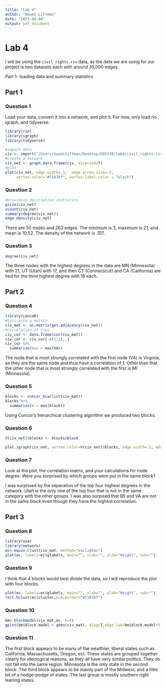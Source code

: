 ```yaml
---
title: "Lab 4"
author: "Naomi Liftman"
date: "2023-04-04"
output: pdf_document
---
```

# Lab 4

I will be using the `civil_rights.csv` data, as the data we are using for our project is two datasets each with around 35,000 edges. 

Part 1- loading data and summary statistics

## Part 1
### Question 1
Load your data, convert it into a network, and plot it. For now, only load rio , igraph, and tidyverse.

```r
library(rio)
library(igraph)
library(tidyverse)
```

```r
#import data
civ <- import("/Users/naomiliftman/Desktop/GOV338/lab4/civil_rights.csv")
#create a network
civ_net <- graph.data.frame(civ, directed=T)
#plot
plot(civ_net, edge.width=.3,  edge.arrow.size=.3,
     vertex.color="#11876f", vertex.label.color = "black")
```


### Question 2
```r
#providing descriptive statistics
gsize(civ_net)
vcount(civ_net)
summary(degree(civ_net))
edge_density(civ_net)
```
There are 50 nodes and 263 edges. The minimum is 3, maximum is 21, and mean is 10.52. The density of the network is .107. 


### Question 3 
```r
degree(civ_net)
```
The three nodes with the highest degrees in the data are MN (Minnesota) with 21, UT (Utah) with 17, and then CT (Connecticut) and CA (California) are tied for the third highest degree with 16 each. 


## Part 2
### Question 4 
```r
library(concoR)
#turn into a matrix
civ_mat <- as.matrix(get.adjacency(civ_net))
#correlation of ties
civ_cor <- data.frame(cor(civ_mat)) 
civ_cor <- civ_cor[-c(1:1), ]
civ_cor %>% 
  summarize(max = max(VA))
```

The node that is most strongly correlated with the first node (VA) is Virginia, as they are the same node and thus have a correlation of 1. Other than that the other node that is most strongly correlated with the first is MI (Minnesota). 

### Question 5
```r
blocks <- concor_hca(list(civ_mat)) 
blocks %>% 
  summarize(m = max(block))
```

Using Concor's hierarchical clustering algorithm we produced two blocks.

### Question 6

```r
V(civ_net)$blocks <- blocks$block

plot.igraph(civ_net, vertex.color=V(civ_net)$blocks, edge.width=.5, edge.arrow.size=.3,      vertex.label.color="black")

```


### Question 7
Look at the plot, the correlation matrix, and your calculations for node degree. Were you surprised by which groups were put in the same block?

I was surprised by the seperation of the top four highest degrees in the network. Utah is the only one of the top four that is not in the same category with the other groups. I was also surpised that MI and VA are not in the same block even though they have the highest correlation. 

## Part 3 
### Question 8
```r
library(sna)
library(network)
ec<-equiv.clust(civ_mat, method="euclidean")
plot(ec, labels=ec$glabels, main="", xlab="", ylab="Height", sub="")
```


### Question 9 
I think that 4 blocks would best divide the data, so I will reproduce the plot with four blocks. 

```r
plot(ec, labels=ec$glabels, main="", xlab="", ylab="Height", sub="")
rect.hclust(ec$cluster,k=4,border="#11876f")
```


### Question 10 

```r
bm<-blockmodel(civ_mat,ec, k=4)
gplot(bm$block.model > gden(civ_mat), diag=T,edge.lwd=bm$block.model*3,  main ="", displaylabels=TRUE)
```


### Question 11

The first block appears to be many of the wealthier, liberal states such as California, Massachusetts, Oregon, ect. These states are grouped together clearly for ideological reasons, as they all have very similar politics. They do not fall into the same region. Minnesota is the only state in the second block. The third block appears to be mainly part of the Midwest, and a little bit of a hodge-podge of states. The last group is mostly southern right leaning states. 


